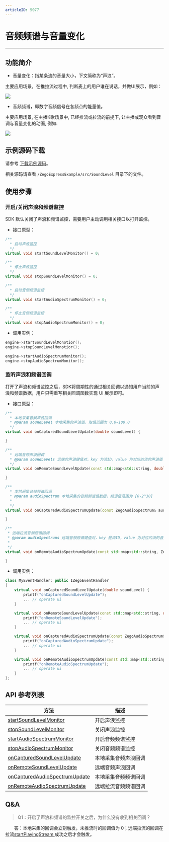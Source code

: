 ```yaml
---
articleID: 5077
---
```

# 音频频谱与音量变化

- - -

## 功能简介

- 音量变化：指某条流的音量大小，下文简称为“声浪”。

主要应用场景，在推拉流过程中, 判断麦上的用户谁在说话，并做UI展示，例如：

<Frame width="512" height="auto" caption=""><img src="https://doc-media.zego.im/sdk-doc/Pics/Android/ZegoLiveRoom/SoundLevel.png" /></Frame>

- 音频频谱，即数字音频信号在各频点的能量值。

主要应用场景, 在主播K歌场景中, 已经推流或拉流的前提下, 让主播或观众看到音调与音量变化的动画, 例如:

<Frame width="512" height="auto" caption=""><img src="https://doc-media.zego.im/sdk-doc/Pics/Android/ZegoLiveRoom/FrequencySpectrum.png" /></Frame>

## 示例源码下载

请参考 [下载示例源码](/real-time-video-windows-cpp/quick-start/run-example-code)。

相关源码请查看 `/ZegoExpressExample/src/SoundLevel` 目录下的文件。

## 使用步骤

### 开启/关闭声浪和频谱监控

SDK 默认关闭了声浪和频谱监控，需要用户主动调用相关接口以打开监控。

- 接口原型：

```cpp
/**
  * 启动声浪监控
  */
virtual void startSoundLevelMonitor() = 0;

/**
  * 停止声浪监控
  */
virtual void stopSoundLevelMonitor() = 0;

/**
  * 启动音频频谱监控
  */
virtual void startAudioSpectrumMonitor() = 0;

/**
  * 停止音频频谱监控
  */
virtual void stopAudioSpectrumMonitor() = 0;
```

- 调用实例：

```cpp
engine->startSoundLevelMonotior();
engine->stopSoundLevelMonotior();

engine->startAudioSpectrumMonitor();
engine->stopAudioSpectrumMonitor();
```

### 监听声浪和频谱回调

打开了声浪和频谱监控之后，SDK将周期性的通过相关回调以通知用户当前的声浪和频谱数据，用户只需重写相关回调函数实现 UI 展示即可。

- 接口原型：

```cpp
/**
  * 本地采集音频声浪回调
  * @param soundLevel 本地采集的声浪值，取值范围为 0.0~100.0
  */
virtual void onCapturedSoundLevelUpdate(double soundLevel) {

}

/**
  * 远端音频声浪回调
  * @param soundLevels 远端的声浪键值对，key 为流ID，value 为对应的流的声浪值
  */
virtual void onRemoteSoundLevelUpdate(const std::map<std::string, double>& soundLevels) {

}

/**
  * 本地采集音频频谱回调
  * @param audioSpectrum 本地采集的音频频谱值数组，频谱值范围为 [0-2^30]
  *
  */
virtual void onCapturedAudioSpectrumUpdate(const ZegoAudioSpectrum& audioSpectrum) {

}

/**
 * 远端拉流音频频谱回调
 * @param audioSpectrums 远端音频频谱键值对，key 是流ID，value 为对应的流的音频频谱值数组，频谱值范围为 [0-2^30]
 *
 */
virtual void onRemoteAudioSpectrumUpdate(const std::map<std::string, ZegoAudioSpectrum>& audioSpectrums) {

}
```

- 调用实例：

```cpp
class MyEventHandler: public IZegoEventHandler
{
    virtual void onCapturedSoundLevelUpdate(double soundLevel) {
        printf("onCapturedSoundLevelUpdate");
        ... // operate ui
    }

    virtual void onRemoteSoundLevelUpdate(const std::map<std::string, double>& soundLevels) {
        printf("onRemoteSoundLevelUpdate");
        ... // operate ui
    }

    virtual void onCapturedAudioSpectrumUpdate(const ZegoAudioSpectrum& audioSpectrum) {
        printf("onCapturedAudioSpectrumUpdate");
        ... // operate ui
    }

    virtual void onRemoteAudioSpectrumUpdate(const std::map<std::string, ZegoAudioSpectrum>& audioSpectrums) {
        printf("onRemoteAudioSpectrumUpdate");
        ... // operate ui
    }
};
```

## API 参考列表

| 方法 | 描述 |
|-------|--------|
| [startSoundLevelMonitor ](https://doc-zh.zego.im/zh/api?doc=Express_Video_SDK_API~CPP~class~zego-express-i-zego-express-engine#start-sound-level-monitor) | 开启声浪监控 |
| [stopSoundLevelMonitor ](https://doc-zh.zego.im/zh/api?doc=Express_Video_SDK_API~CPP~class~zego-express-i-zego-express-engine#stop-sound-level-monitor) | 关闭声浪监控 |
| [startAudioSpectrumMonitor ](https://doc-zh.zego.im/zh/api?doc=Express_Video_SDK_API~CPP~class~zego-express-i-zego-express-engine#start-audio-spectrum-monitor) | 开启音频频谱监控 |
| [stopAudioSpectrumMonitor ](https://doc-zh.zego.im/zh/api?doc=Express_Video_SDK_API~CPP~class~zego-express-i-zego-express-engine#stop-audio-spectrum-monitor) | 关闭音频频谱监控 |
| [onCapturedSoundLevelUpdate ](https://doc-zh.zego.im/zh/api?doc=Express_Video_SDK_API~CPP~class~zego-express-i-zego-event-handler#on-captured-sound-level-update) | 本地采集音频声浪回调 |
| [onRemoteSoundLevelUpdate ](https://doc-zh.zego.im/zh/api?doc=Express_Video_SDK_API~CPP~class~zego-express-i-zego-event-handler#on-remote-sound-level-update) | 远端音频声浪回调 |
| [onCapturedAudioSpectrumUpdate ](https://doc-zh.zego.im/zh/api?doc=Express_Video_SDK_API~CPP~class~zego-express-i-zego-event-handler#on-captured-audio-spectrum-update) | 本地采集音频频谱回调 |
| [onRemoteAudioSpectrumUpdate ](https://doc-zh.zego.im/zh/api?doc=Express_Video_SDK_API~CPP~class~zego-express-i-zego-event-handler#on-remote-audio-spectrum-update) | 远端拉流音频频谱回调 |

## Q&A

> Q1：开启了声浪和频谱的监控开关之后，为什么没有收到相关回调？

&emsp;&emsp;答：本地采集的回调会立刻触发，未推流时的回调值为 0；远端拉流的回调在拉流[startPlayingStream ](https://doc-zh.zego.im/zh/api?doc=Express_Video_SDK_API~CPP~class~zego-express-i-zego-express-engine#start-playing-stream)成功之后才会触发。
